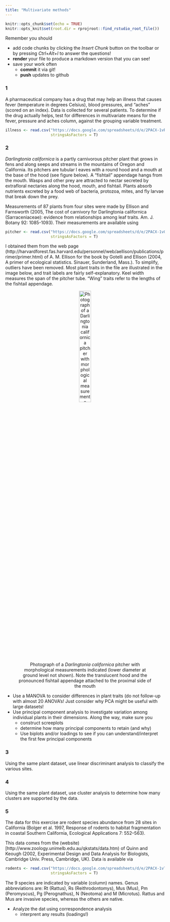 ```yaml
---
title: "Multivariate methods"
---
```


<!-- COMMENT NOT SHOW IN ANY OUTPUT: Code chunk below sets overall defaults for .qmd file; these inlcude showing output by default and looking for files relative to .Rpoj file, not .qmd file, which makes putting filesin different folders easier  -->

```r
knitr::opts_chunk$set(echo = TRUE)
knitr::opts_knit$set(root.dir = rprojroot::find_rstudio_root_file())
```

Remember you should

-   add code chunks by clicking the *Insert Chunk* button on the toolbar
    or by pressing *Ctrl+Alt+I* to answer the questions!
-   **render** your file to produce a markdown version that you can see!
-   save your work often
    -   **commit** it via git!
    -   **push** updates to github

### 1

A pharmaceutical company has a drug that may help an illness that causes
fever (temperature in degrees Celsius), blood pressures, and “aches”
(scored on an index). Data is collected for several patients. To
determine if the drug actually helps, test for differences in
multivariate means for the fever, pressure and aches column, against the
grouping variable treatment.

```r
illness <- read.csv("https://docs.google.com/spreadsheets/d/e/2PACX-1vRlcjpU0XHfXF1WId1C5ZYX0YdY53KI9Nv91_tNCMj4z4iTjr-XMW1L_Ln8j3ahk5GUPZy4kGzSlA96/pub?gid=1322236994&single=true&output=csv",
                    stringsAsFactors = T)
```

### 2

*Darlingtonia californica* is a partly carnivorous pitcher plant that
grows in fens and along seeps and streams in the mountains of Oregon and
California. Its pitchers are tubular l eaves with a round hood and a
mouth at the base of the hood (see figure below). A "fishtail" appendage
hangs from the mouth. Wasps and other prey are attracted to nectar
secreted by extrafloral nectaries along the hood, mouth, and fishtail.
Plants absorb nutrients excreted by a food web of bacteria, protozoa,
mites, and fly larvae that break down the prey.

Measurements of 87 plants from four sites were made by Ellison and
Farnsworth (2005, The cost of carnivory for Darlingtonia californica
(Sarraceniaceae): evidence from relationships among leaf traits. Am. J.
Botany 92: 1085-1093). Their measurements are available using

```r
pitcher <- read.csv("https://docs.google.com/spreadsheets/d/e/2PACX-1vQZf2mS4NmfBUUsn7lY2RTpuVjuWvRYN4MdLNt2XdS4WepolrxvWCKBI5diKBMWPLhdbEGwP-hfWOnz/pub?gid=1427497144&single=true&output=csv",
                    stringsAsFactors = T)
```

I obtained them from the web page
(http://harvardforest.fas.harvard.edu/personnel/web/aellison/publications/primer/primer.html)
of A. M. Ellison for the book by Gotelli and Ellison (2004, A primer of
ecological statistics. Sinauer, Sunderland, Mass.). To simplify,
outliers have been removed. Most plant traits in the file are
illustrated in the image below, and trait labels are fairly
self-explanatory. Keel width measures the span of the pitcher tube.
"Wing" traits refer to the lengths of the fishtail appendage.

<center>

![Photograph of a *Darlingtonia californica* pitcher with morphological
measurements indicated (lower diameter at ground level not shown). Note
the translucent hood and the pronounced fishtail appendage attached to
the proximal side of the
mouth](https://bsapubs.onlinelibrary.wiley.com/cms/asset/1258a675-69f2-4bca-80de-d76ed9c43c47/ajb21085-fig-0001-m.jpg){width="30%"}

</center>

-   Use a MANOVA to consider differences in plant traits (do not
    follow-up with almost 20 ANOVA's! Just consider why PCA might be
    useful with large datasets!
-   Use principal component analysis to investigate variation among
    individual plants in their dimensions. Along the way, make sure you
    -   construct screeplots
    -   determine how many principal components to retain (and why)
    -   Use biplots and/or loadings to see if you can
        understand/interpret the first few principal components

### 3

Using the same plant dataset, use linear discriminant analysis to
classify the various sites.

### 4

Using the same plant dataset, use cluster analysis to determine how many
clusters are supported by the data.

### 5

The data for this exercise are rodent species abundance from 28 sites in
California (Bolger et al. 1997, Response of rodents to habitat
fragmentation in coastal Southern California, Ecological Applications 7:
552–563).

This data comes from the
(website)\[http://www.zoology.unimelb.edu.au/qkstats/data.htm) of Quinn
and Keough (2002, Experimental Design and Data Analysis for Biologists,
Cambridge Univ. Press, Cambridge, UK). Data is available via

```r
rodents <- read.csv("https://docs.google.com/spreadsheets/d/e/2PACX-1vTLRwuI1cQ61RZOVJFwi0jhO85fonqR7oZHzy_9A5fVwxuZQ2A6iBnlLG2Z-33rwNnycqNUUh1_XuMU/pub?gid=1403553505&single=true&output=csv", 
                    stringsAsFactors = T)
```

The 9 species are indicated by variable (column) names. Genus
abbreviations are: Rt (Rattus), Rs (Reithrodontomys), Mus (Mus), Pm
(Peromyscus), Pg (Perognathus), N (Neotoma) and M (Microtus). Rattus and
Mus are invasive species, whereas the others are native.

-   Analyze the dat using correspondence analysis
    -   interprent any results (loadings!)
